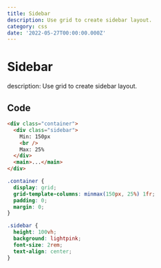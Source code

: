 ```yaml
---
title: Sidebar
description: Use grid to create sidebar layout.
category: css
date: '2022-05-27T00:00:00.000Z'
---
```



# Sidebar
description: Use grid to create sidebar layout.

<Divider />

## Code

```html
<div class="container">
  <div class="sidebar">
    Min: 150px
    <br />
    Max: 25%
  </div>
  <main>...</main>
</div>
```

```css
.container {
  display: grid;
  grid-template-columns: minmax(150px, 25%) 1fr;
  padding: 0;
  margin: 0;
}

.sidebar {
  height: 100vh;
  background: lightpink;
  font-size: 2rem;
  text-align: center;
}
```

<UpdatedAt dateTime="2022-05-27T00:00:00.000Z" />
